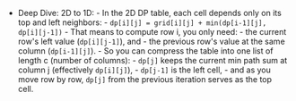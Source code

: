 - Deep Dive: 2D to 1D:
        - In the 2D DP table, each cell depends only on its top and left neighbors:
        - `dp[i][j] = grid[i][j] + min(dp[i-1][j], dp[i][j-1])`
        - That means to compute row i, you only need:
            - the current row's left value (`dp[i][j-1]`), and
            - the previous row's value at the same column (`dp[i-1][j]`).
        - So you can compress the table into one list of length c (number of columns):
            - `dp[j]` keeps the current min path sum at column j (effectively `dp[i][j]`),
            - `dp[j-1]` is the left cell,
            - and as you move row by row, `dp[j]` from the previous iteration serves as the top cell.